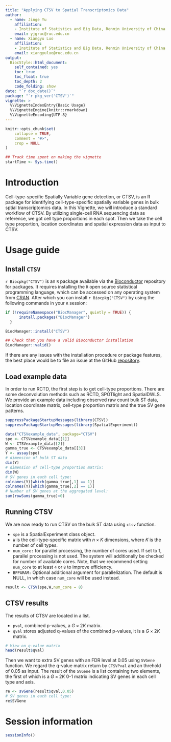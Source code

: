 ```yaml
---
title: "Applying CTSV to Spatial Transcriptomics Data"
author: 
  - name: Jinge Yu
    affiliation:
    - Institute of Statistics and Big Data, Renmin University of China
    email: yjgruc@ruc.edu.cn
  - name: Xiangyu Luo 
    affiliation: 
    - Institute of Statistics and Big Data, Renmin University of China
    email: xiangyuluo@ruc.edu.cn
output: 
  BiocStyle::html_document:
    self_contained: yes
    toc: true
    toc_float: true
    toc_depth: 2
    code_folding: show
date: "`r doc_date()`"
package: "`r pkg_ver('CTSV')`"
vignette: >
  %\VignetteIndexEntry{Basic Usage}
  %\VignetteEngine{knitr::rmarkdown}
  %\VignetteEncoding{UTF-8}  
---
```


```r
knitr::opts_chunk$set(
    collapse = TRUE,
    comment = "#>",
    crop = NULL 
)
```


```r
## Track time spent on making the vignette
startTime <- Sys.time()
```

# Introduction
Cell-type-specific Spatially Variable gene detection, or CTSV, is an R package for identifying cell-type-specific spatially variable genes in bulk sptial transcriptomics data. In this Vignette, we will introduce a standard workflow of CTSV. By utilizing single-cell RNA sequencing data as reference, we got cell type proportions in each spot. Then we take the cell type proportion, location coordinates and spatial expression data as input to CTSV.

# Usage guide    

## Install `CTSV`  

`r Biocpkg("CTSV")` is an `R` package available via the [Bioconductor](http://bioconductor.org) repository for packages. It requires installing the `R` open source statistical programming language, which can be accessed on any operating system from [CRAN](https://cran.r-project.org/). After which you can install `r Biocpkg("CTSV")` by using the following commands in your `R` session:

```r
if (!requireNamespace("BiocManager", quietly = TRUE)) {
      install.packages("BiocManager")
  }

BiocManager::install("CTSV")

## Check that you have a valid Bioconductor installation
BiocManager::valid()
```

If there are any issues with the installation procedure or package features, the best place would be to file an issue at the GitHub [repository](https://github.com/jingeyu/CTSV).

## Load example data
In order to run RCTD, the first step is to get cell-type proportions. There are some deconvolution methods such as RCTD, SPOTlight and SpatialDWLS. We provide an example data including observed raw count bulk ST data, location coordinate matrix, cell-type proportion matrix and the true SV gene patterns.

```r
suppressPackageStartupMessages(library(CTSV))
suppressPackageStartupMessages(library(SpatialExperiment))
```

```r
data("CTSVexample_data", package="CTSV")
spe <- CTSVexample_data[[1]]
W <- CTSVexample_data[[2]]
gamma_true <- CTSVexample_data[[3]]
Y <- assay(spe)
# dimension of bulk ST data
dim(Y)
# dimension of cell-type proportion matrix:
dim(W)
# SV genes in each cell type:
colnames(Y)[which(gamma_true[,1] == 1)]
colnames(Y)[which(gamma_true[,2] == 1)]
# Number of SV genes at the aggregated level:
sum(rowSums(gamma_true)>0)
```


## Running CTSV
We are now ready to run CTSV on the bulk ST data using `ctsv` function. 

* `spe` is a SpatialExperiment class object.
* `W` is the cell-type-specific matrix with $n\times K$ dimensions, where $K$ is the number of cell types.
* `num_core:` for parallel processing, the number of cores used. If set to 1, parallel processing is not used. The system will additionally be checked for number of available cores. Note, that we recommend setting `num_core` to at least `4` or `8` to improve efficiency.
* `BPPARAM:` Optional additional argument for parallelization. The default is NULL, in which case `num_core` will be used instead.

```r
result <- CTSV(spe,W,num_core = 8)
```

## CTSV results

The results of CTSV are located in a list.

* `pval`, combined p-values, a $G\times 2K$ matrix.
* `qval` stores adjusted q-values of the combined p-values, it is a $G \times 2K$ matrix.

```r
# View on q-value matrix
head(result$qval)
```

Then we want to extra SV genes with an FDR level at 0.05 using `SVGene` function. We regard the q-value matrix return by `CTSVPval` and an threhold of 0.05 as input. The result of the `SVGene` is a list containing two elements, the first of which is a $G\times 2K$ 0-1 matrix indicating SV genes in each cell type and axis.

```r
re <- svGene(result$qval,0.05)
# SV genes in each cell type:
re$SVGene
```

# Session information
```r
sessionInfo()
```
